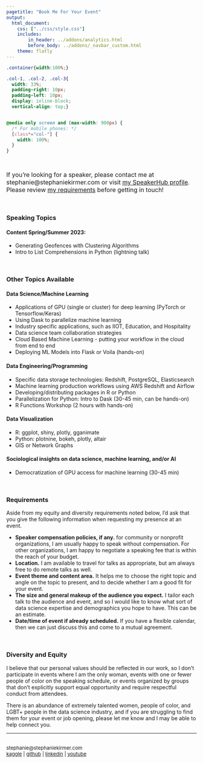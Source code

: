 ```yaml
---
pagetitle: "Book Me For Your Event"
output: 
  html_document:
    css: ["../css/style.css"]
    includes:
        in_header: ../addons/analytics.html
        before_body: ../addons/_navbar_custom.html
    theme: flatly
---
```



```css
.container{width:100%;}

.col-1, .col-2, .col-3{
  width: 33%;
  padding-right: 10px;
  padding-left: 10px;
  display: inline-block;
  vertical-align: top;}


@media only screen and (max-width: 900px) {
  /* For mobile phones: */
  [class*="col-"] {
    width: 100%;
  }
}
```



<br>
<font size = 3> 

If you're looking for a speaker, please contact me at stephanie@stephaniekirmer.com or visit <a href="https://speakerhub.com/speaker/stephanie-kirmer" onclick="gtag('event', 'click', {'event_category' : 'external', 'event_action' : 'outclick', 'event_label' : 'speakerhub'});">my SpeakerHub profile</a>. Please review <a href="#requirements">my requirements</a> before getting in touch!
</font>

<BR>

### Speaking Topics  

#### Content Spring/Summer 2023: 
* Generating Geofences with Clustering Algorithms
* Intro to List Comprehensions in Python (lightning talk)  

<BR>

### Other Topics Available
<div class= "container">
<div class="col-1">

#### Data Science/Machine Learning
  * Applications of GPU (single or cluster) for deep learning (PyTorch or Tensorflow/Keras)
  * Using Dask to parallelize machine learning
  * Industry specific applications, such as IIOT, Education, and Hospitality
  * Data science team collaboration strategies
  * Cloud Based Machine Learning - putting your workflow in the cloud from end to end
  * Deploying ML Models into Flask or Voila (hands-on)
  
</div>

<div class="col-2">
#### Data Engineering/Programming
  * Specific data storage technologies: Redshift, PostgreSQL, Elasticsearch
  * Machine learning production workflows using AWS Redshift and Airflow  
  * Developing/distributing packages in R or Python
  * Parallelization for Python: Intro to Dask (30-45 min, can be hands-on)  
  * R Functions Workshop (2 hours with hands-on)

</div>

<div class="col-3">
#### Data Visualization
  * R: ggplot, shiny, plotly, gganimate
  * Python: plotnine, bokeh, plotly, altair
  * GIS or Network Graphs


#### Sociological insights on data science, machine learning, and/or AI  
  * Democratization of GPU access for machine learning (30-45 min)  

</div>

</div>

<BR>

<h3 id="requirements">Requirements</h3>

Aside from my equity and diversity requirements noted below, I'd ask that you give the following information when requesting my presence at an event.

* **Speaker compensation policies, if any.** for community or nonprofit organizations, I am usually happy to speak without compensation. For other organizations, I am happy to negotiate a speaking fee that is within the reach of your budget. 
* **Location.** I am available to travel for talks as appropriate, but am always free to do remote talks as well.
* **Event theme and content area.** It helps me to choose the right topic and angle on the topic to present, and to decide whether I am a good fit for your event.  
* **The size and general makeup of the audience you expect.** I tailor each talk to the audience and event, and so I would like to know what sort of data science expertise and demographics you hope to have. This can be an estimate.  
* **Date/time of event if already scheduled.** If you have a flexible calendar, then we can just discuss this and come to a mutual agreement.  

<BR>

### Diversity and Equity

I believe that our personal values should be reflected in our work, so I don't participate in events where I am the only woman, events with one or fewer people of color on the speaking schedule, or events organized by groups that don't explicitly support equal opportunity and require respectful conduct from attendees. 

There is an abundance of extremely talented women, people of color, and LGBT+ people in the data science industry, and if you are struggling to find them for your event or job opening, please let me know and I may be able to help connect you.


***

<font size = 2>

<BR>
stephanie@stephaniekirmer.com 
<BR> 
<a href="http://www.kaggle.com/skirmer" onclick="gtag('event', 'click', {'event_category' : 'social', 'event_action' : 'outclick', 'event_label' : 'kaggle'});">kaggle</a>  | 
<a href="http://github.com/skirmer" onclick="gtag('event', 'click', {'event_category' : 'social', 'event_action' : 'outclick', 'event_label' : 'github'});">github</a> | 
<a href="http://linkedin.com/in/skirmer" onclick="gtag('event', 'click', {'event_category' : 'social', 'event_action' : 'outclick', 'event_label' : 'linkedin'});">linkedin</a> | 
<a href="https://youtube.com/playlist?list=PLxqXzy1mNUwclPONsSpw4Qa-pakNzpLva" onclick="gtag('event', 'click', {'event_category' : 'social', 'event_action' : 'outclick', 'event_label' : 'youtube'});">youtube</a> 

</font>
